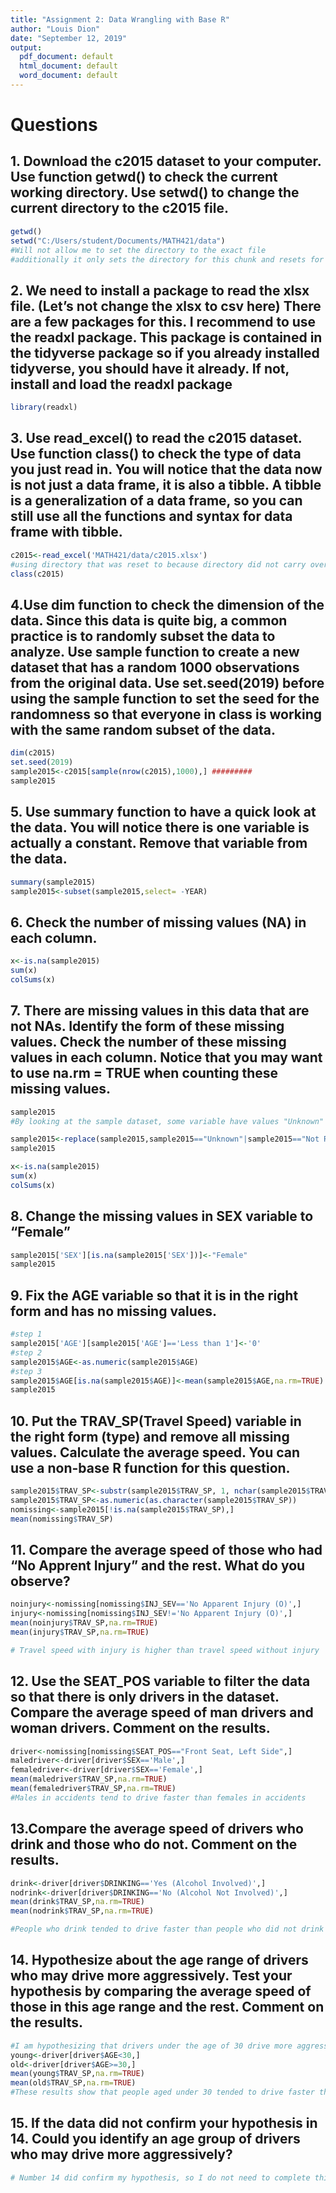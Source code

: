 ---
title: "Assignment 2: Data Wrangling with Base R"
author: "Louis Dion"
date: "September 12, 2019"
output: 
  pdf_document: default
  html_document: default
  word_document: default
---

# Questions
## 1. Download the c2015 dataset to your computer. Use function getwd() to check the current working directory. Use setwd() to change the current directory to the c2015 file.
```{r}
getwd()
setwd("C:/Users/student/Documents/MATH421/data")
#Will not allow me to set the directory to the exact file 
#additionally it only sets the directory for this chunk and resets for other chunks
```

## 2. We need to install a package to read the xlsx file. (Let’s not change the xlsx to csv here) There are a few packages for this. I recommend to use the readxl package. This package is contained in the tidyverse package so if you already installed tidyverse, you should have it already. If not, install and load the readxl package
```{r}
library(readxl)
```

## 3. Use read_excel() to read the c2015 dataset. Use function class() to check the type of data you just read in. You will notice that the data now is not just a data frame, it is also a tibble. A tibble is a generalization of a data frame, so you can still use all the functions and syntax for data frame with tibble.
```{r}
c2015<-read_excel('MATH421/data/c2015.xlsx') 
#using directory that was reset to because directory did not carry over to this chunk
class(c2015)
```

## 4.Use dim function to check the dimension of the data. Since this data is quite big, a common practice is to randomly subset the data to analyze. Use sample function to create a new dataset that has a random 1000 observations from the original data. Use set.seed(2019) before using the sample function to set the seed for the randomness so that everyone in class is working with the same random subset of the data.
```{r}
dim(c2015)
set.seed(2019)
sample2015<-c2015[sample(nrow(c2015),1000),] #########
sample2015
```

## 5. Use summary function to have a quick look at the data. You will notice there is one variable is actually a constant. Remove that variable from the data.
```{r}
summary(sample2015)
sample2015<-subset(sample2015,select= -YEAR)
```

## 6. Check the number of missing values (NA) in each column.
```{r}
x<-is.na(sample2015)
sum(x)
colSums(x)
```

## 7. There are missing values in this data that are not NAs. Identify the form of these missing values. Check the number of these missing values in each column. Notice that you may want to use na.rm = TRUE when counting these missing values.
```{r}
sample2015
#By looking at the sample dataset, some variable have values "Unknown" "Not Rep" that are missing values, need to replace Unknown and Not Rep to NA

sample2015<-replace(sample2015,sample2015=="Unknown"|sample2015=="Not Rep",NA)
sample2015

x<-is.na(sample2015)
sum(x)
colSums(x)

```

## 8. Change the missing values in SEX variable to “Female”
```{r}
sample2015['SEX'][is.na(sample2015['SEX'])]<-"Female"
sample2015
```

## 9. Fix the AGE variable so that it is in the right form and has no missing values. 
```{r}
#step 1
sample2015['AGE'][sample2015['AGE']=='Less than 1']<-'0'
#step 2
sample2015$AGE<-as.numeric(sample2015$AGE)
#step 3
sample2015$AGE[is.na(sample2015$AGE)]<-mean(sample2015$AGE,na.rm=TRUE)
sample2015
```

## 10. Put the TRAV_SP(Travel Speed) variable in the right form (type) and remove all missing values. Calculate the average speed. You can use a non-base R function for this question.
```{r}
sample2015$TRAV_SP<-substr(sample2015$TRAV_SP, 1, nchar(sample2015$TRAV_SP)-4)
sample2015$TRAV_SP<-as.numeric(as.character(sample2015$TRAV_SP))
nomissing<-sample2015[!is.na(sample2015$TRAV_SP),]
mean(nomissing$TRAV_SP)
```

## 11. Compare the average speed of those who had "No Apprent Injury" and the rest. What do you observe?
```{r}
noinjury<-nomissing[nomissing$INJ_SEV=='No Apparent Injury (O)',]
injury<-nomissing[nomissing$INJ_SEV!='No Apparent Injury (O)',]
mean(noinjury$TRAV_SP,na.rm=TRUE)  
mean(injury$TRAV_SP,na.rm=TRUE)

# Travel speed with injury is higher than travel speed without injury
```

## 12. Use the SEAT_POS variable to filter the data so that there is only drivers in the dataset. Compare the average speed of man drivers and woman drivers. Comment on the results.
```{r}
driver<-nomissing[nomissing$SEAT_POS=="Front Seat, Left Side",]
maledriver<-driver[driver$SEX=='Male',]
femaledriver<-driver[driver$SEX=='Female',]
mean(maledriver$TRAV_SP,na.rm=TRUE)
mean(femaledriver$TRAV_SP,na.rm=TRUE)
#Males in accidents tend to drive faster than females in accidents
```

## 13.Compare the average speed of drivers who drink and those who do not. Comment on the results. 
```{r}
drink<-driver[driver$DRINKING=='Yes (Alcohol Involved)',]
nodrink<-driver[driver$DRINKING=='No (Alcohol Not Involved)',]
mean(drink$TRAV_SP,na.rm=TRUE)
mean(nodrink$TRAV_SP,na.rm=TRUE)

#People who drink tended to drive faster than people who did not drink
```

## 14. Hypothesize about the age range of drivers who may drive more aggressively. Test your hypothesis by comparing the average speed of those in this age range and the rest. Comment on the results.
```{r}
#I am hypothesizing that drivers under the age of 30 drive more aggressively, meaning they drive faster, than people aged 30 or above
young<-driver[driver$AGE<30,]
old<-driver[driver$AGE>=30,]
mean(young$TRAV_SP,na.rm=TRUE)
mean(old$TRAV_SP,na.rm=TRUE)
#These results show that people aged under 30 tended to drive faster than people aged 30 or older
```

## 15.  If the data did not confirm your hypothesis in 14. Could you identify an age group of drivers who may drive more aggressively?
```{r}
# Number 14 did confirm my hypothesis, so I do not need to complete this step.
```
